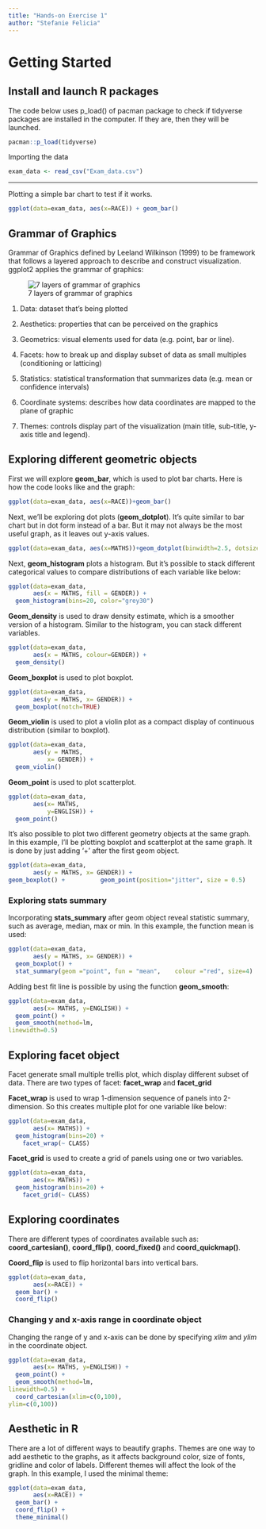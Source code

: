 ```yaml
---
title: "Hands-on Exercise 1"
author: "Stefanie Felicia"
---
```


# Getting Started

## Install and launch R packages

The code below uses p_load() of pacman package to check if tidyverse packages are installed in the computer. If they are, then they will be launched.

```r
pacman::p_load(tidyverse)


```

Importing the data

```r
exam_data <- read_csv("Exam_data.csv")
```

------------------------------------------------------------------------

Plotting a simple bar chart to test if it works.

```r

ggplot(data=exam_data, aes(x=RACE)) + geom_bar()
```

## Grammar of Graphics

Grammar of Graphics defined by Leeland Wilkinson (1999) to be framework that follows a layered approach to describe and construct visualization. ggplot2 applies the grammar of graphics:

![7 layers of grammar of graphics]("C:\Users\stefa\Downloads\7_layer_of_ggplot2.png")

1.  Data: dataset that's being plotted

2.  Aesthetics: properties that can be perceived on the graphics

3.  Geometrics: visual elements used for data (e.g. point, bar or line).

4.  Facets: how to break up and display subset of data as small multiples (conditioning or latticing)

5.  Statistics: statistical transformation that summarizes data (e.g. mean or confidence intervals)

6.  Coordinate systems: describes how data coordinates are mapped to the plane of graphic

7.  Themes: controls display part of the visualization (main title, sub-title, y-axis title and legend).

## Exploring different geometric objects

First we will explore **geom_bar**, which is used to plot bar charts. Here is how the code looks like and the graph:

```r
ggplot(data=exam_data, aes(x=RACE))+geom_bar()
```

Next, we'll be exploring dot plots (**geom_dotplot**). It's quite similar to bar chart but in dot form instead of a bar. But it may not always be the most useful graph, as it leaves out y-axis values.

```r
ggplot(data=exam_data, aes(x=MATHS))+geom_dotplot(binwidth=2.5, dotsize=0.5) + scale_y_continuous(NULL, breaks=NULL)
```

Next, **geom_histogram** plots a histogram. But it's possible to stack different categorical values to compare distributions of each variable like below:

```r
ggplot(data=exam_data, 
       aes(x = MATHS, fill = GENDER)) +
  geom_histogram(bins=20, color="grey30")  
```

**Geom_density** is used to draw density estimate, which is a smoother version of a histogram. Similar to the histogram, you can stack different variables.

```r
ggplot(data=exam_data, 
       aes(x = MATHS, colour=GENDER)) +
  geom_density()    
```

**Geom_boxplot** is used to plot boxplot.

```r
ggplot(data=exam_data, 
       aes(y = MATHS, x= GENDER)) +    
  geom_boxplot(notch=TRUE)   
```

**Geom_violin** is used to plot a violin plot as a compact display of continuous distribution (similar to boxplot).

```r
ggplot(data=exam_data, 
       aes(y = MATHS, 
           x= GENDER)) +
  geom_violin()
```

**Geom_point** is used to plot scatterplot.

```r
ggplot(data=exam_data, 
       aes(x= MATHS, 
           y=ENGLISH)) +
  geom_point()      
```

It's also possible to plot two different geometry objects at the same graph. In this example, I'll be plotting boxplot and scatterplot at the same graph. It is done by just adding '+' after the first geom object.

```r
ggplot(data=exam_data, 
       aes(y = MATHS, x= GENDER)) +
geom_boxplot() +          geom_point(position="jitter", size = 0.5)  
```

### Exploring stats summary

Incorporating **stats_summary** after geom object reveal statistic summary, such as average, median, max or min. In this example, the function mean is used:

```r
ggplot(data=exam_data, 
       aes(y = MATHS, x= GENDER)) +
  geom_boxplot() +
  stat_summary(geom ="point", fun = "mean",    colour ="red", size=4)     
```

Adding best fit line is possible by using the function **geom_smooth**:

```r
ggplot(data=exam_data, 
       aes(x= MATHS, y=ENGLISH)) +
  geom_point() +
  geom_smooth(method=lm, 
linewidth=0.5)
```

## Exploring facet object

Facet generate small multiple trellis plot, which display different subset of data. There are two types of facet: **facet_wrap** and **facet_grid**

**Facet_wrap** is used to wrap 1-dimension sequence of panels into 2-dimension. So this creates multiple plot for one variable like below:

```r
ggplot(data=exam_data, 
       aes(x= MATHS)) +
  geom_histogram(bins=20) +
    facet_wrap(~ CLASS)
```

**Facet_grid** is used to create a grid of panels using one or two variables.

```r
ggplot(data=exam_data, 
       aes(x= MATHS)) +
  geom_histogram(bins=20) +
    facet_grid(~ CLASS)
```

## Exploring coordinates

There are different types of coordinates available such as: **coord_cartesian()**, **coord_flip()**, **coord_fixed()** and **coord_quickmap()**.

**Coord_flip** is used to flip horizontal bars into vertical bars.

```r
ggplot(data=exam_data, 
       aes(x=RACE)) +
  geom_bar() +
  coord_flip()
```

### Changing y and x-axis range in coordinate object

Changing the range of y and x-axis can be done by specifying *xlim* and *ylim* in the coordinate object.

```r
ggplot(data=exam_data, 
       aes(x= MATHS, y=ENGLISH)) +
  geom_point() +
  geom_smooth(method=lm, 
linewidth=0.5) + 
  coord_cartesian(xlim=c(0,100),
ylim=c(0,100))
```

## Aesthetic in R

There are a lot of different ways to beautify graphs. Themes are one way to add aesthetic to the graphs, as it affects background color, size of fonts, gridline and color of labels. Different themes will affect the look of the graph. In this example, I used the minimal theme:

```r
ggplot(data=exam_data, 
       aes(x=RACE)) +
  geom_bar() +
  coord_flip() +
  theme_minimal()
```
